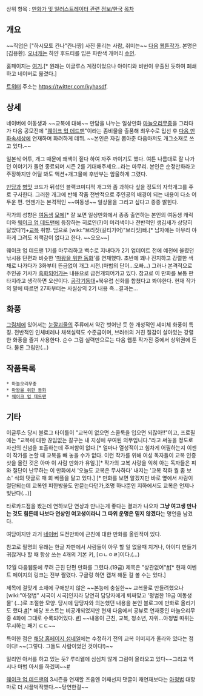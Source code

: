 상위 항목 : [[만화가 및 일러스트레이터 관련 정보/한국]]
[[목차]]

== 개요 ==
~~직업은 ["하시모토 칸나"칸나짱] 사진 올리는 사람, 취미는~~ [[다음]] [[웹툰작가]]. 본명은 [김용환]. [[오너캐]]는 하얀 후드티를 입은 파란색 개머리 [[수인]].

홈페이지는 [http://blog.naver.com/kyhaasa 여기].[* 원래는 이글루스 계정이었으나 아이디와 비번이 유출된 듯하여 폐쇄하고 네이버로 옮겼다.]

[[트위터]] 주소는 https://twitter.com/kyhasdf.

== 상세 ==
네이버에 여동생과 ~~교복에 대해~~ 만담을 나누는 일상만화 [http://webtoon.daum.net/webtoon/view/shortoon 마늘오리무중]을 그리다가 다음 공모전에 "[[웨이크 업 데드맨]]"이라는 좀비물을 출품해 최우수로 입선 후 [[다음 만화속세상]]에 연재하며 화려하게 데뷔. ~~본인은 자길 뽑아준 다음마저도 개그소재로 쓰고 있다.~~

일본식 어투, 개그 때문에 왜색이 짙다 하여 자주 까이기도 했다. 여튼 나름대로 잘 나가던 이야기가 돌연 종료되며 시즌 2를 기대해주세요...라는 마무리. 본인은 순정만화라고 주장하지만 어딜 봐도 액션+개그물에 후반부는 암울하게 그렸다.

[[만담]]과 [[병맛]] 코드가 뒤섞인 블랙코미디적 개그와 좀 과하다 싶을 정도의 자학개그를 주로 구사한다. 그러한 개그에 반해 작품 전반적으로 주인공의 배경이 되는 내용이 다소 어두운 편. 언젠가는 본격적인 ~~여동생~~ 일상물을 그리고 싶다고 종종 밝힌다.

작가의 성향은 [[여동생]] [[모에]][* 잘 보면 일상만화에서 종종 출연하는 본인의 여동생 캐릭터와 [[웨이크 업 데드맨]]에 등장하는 히로인(?)이 머리색이나 전반적인 생김새가 상당히 닮았다?]+[[교복]] 취향. 덤으로 [wiki:"브리짓(길티기어)"브리짓]빠.[* 남자애는 아무리 야하게 그려도 죄책감이 없다고 한다. ~~오오~~]

웨이크 업 데드맨 1기를 마무리하고 백수로 지내다가 2기 업데이트 전에 예전에 올렸던 낚시용 단편과 비슷한 '[[마왕을 위한 동화]]'를 연재했다. 초반에 꽤나 진지하고 강렬한 색채로 나가다가 3화부터 뜬금없이 개그 시전.(마법의 단어...오빠...) 그러나 본격적으로 주인공 기사가 [[흑화]]되어가는 내용으로 급전개되어가고 있다. 참고로 이 만화를 보통 판타지라고 생각하면 오산이다. [[공각기동대]]+북유럽 신화를 합쳤다고 봐야한다. 현재 작가의 말에 따르면 27화부터는 사실상의 2기 내용 즉...결과는...

== 화풍 ==
[[그림체]]에 있어서는 [[눈깔괴물]]의 주류에서 약간 벗어난 듯 한 개성적인 세미체 화풍이 특징. 전반적인 인체비례나 채색실력도 수준급이며, 브러쉬의 거친 질감이 살아있는 강렬한 화풍을 즐겨 사용한다. 순수 그림 실력만으로는 다음 웹툰 작가진 중에서 상위권에 든다. 물론 그림만(…)

== 작품목록 ==
 * 마늘오리무중
 * [[마왕을 위한 동화]]
 * [[웨이크 업 데드맨]]

== 기타 ==
이글루스 당시 블로그 타이틀이 "교복이 없으면 스쿨룩을 입으면 되잖아!!"이고, 프로필에는 "교복에 대한 끊임없는 갈구는 내 지성에 부여된 의무입니다."라고 써놓을 정도로 자신의 신념을 표출하는데 주저함이 없다.[* 얼마나 열성적이고 힘차게 어필하는지 이젠 이 작가를 논할 때 교복을 빼 놓을 수가 없다. 이런 작가를 위해 여성 독자들이 교복 인증샷을 올린 것은 아마 이 사람 만화가 유일.][* 작가의 교복 사랑을 익히 아는 독자들은 피와 절단이 난무하는 이 만화에서 '오늘도 교복은 무사하다' 내지는 '교복 작화 퀄 좀 보소' 식의 댓글로 매 회 베플을 달고 있다.] [* 만화를 보면 알겠지만 바로 옆에서 사람이 절단되는데 교복엔 피한방울도 안묻는다던가,조명 하나뿐인 지하에서도 교복은 언제나 빛난다(...)]

타로카드점을 봤는데 연하보단 연상과 만나는게 좋다는 결과가 나오자 '''그냥 여고생 만나는 것도 힘든데 나보다 연상인 여고생이라니 그 따위 운명은 믿지 않겠다'''는 명언을 남겼다.

여담이지만 과거 [[네이버]] 도전만화에 근친에 대한 만화를 올린적이 있다.

참고로 필명의 유래는 한글 자판에서 사람들이 아무 할 일 없을때 치거나, 아이디 만들기 귀찮거나 할 때 항상 쓰는 4개의 기본 키, [ㅁㄴㅇㄹ]이다.(...)

12월 다음웹툰에 무려 근친 단편 만화를 그렸다.(19금) 제목은 "상관없어"[http://cartoon.media.daum.net/webtoon/viewer/18937 #][* 현재 이벤트 페이지의 링크는 전부 짤렸다. 구글링 하면 캡쳐 해둔 걸 볼 수는 있다.]

제목에 걸맞게 소재에 구애받지 않은 ~~본능에 충실한~~ 교복물로 만들려했으나 [wiki:"아청법" 시국이 시국]인지라 당연히 담당자에게 퇴짜맞고 '평범한 19금 여동생물' (...)로 조절한 모양. 당시에 담당자와 의논했던 내용을 본인 블로그에 만화로 올리기도 했다.[http://blog.naver.com/kyhaasa/70152818446 #][* 해당 포스트는 비공개되었지만 현재 다음에서 공뷰로 연재중인 마늘오리무중 4화에 그대로 수록되어있다. [http://webtoon.daum.net/webtoon/viewer/28883 #]]
~~내용이 근친, 교복, 청소년, 자위...아청법 따위는 무시하는 패기 ㄷㄷ~~

특이한 점은 [http://i.imgur.com/KUWpE.jpg?1 해당 홈페이지 섬네일]에는 수정하기 전의 교복 이미지가 올라와 있다는 점이다! ~~(그렇다. 그들도 사람이었던 것이다!)~~

밀리언 아서를 하고 있는 듯? 루리웹에 심심치 않게 그림이 올라오고 있다~~그리고 역시나 마법 아서를 하겠찌~~[http://bbs2.ruliweb.daum.net/gaia/do/ruliweb/family/217/read?articleId=16395711&bbsId=G005&itemId=64&pageIndex=1 #]

[[웨이크 업 데드맨]]의 3시즌을 연재할 즈음엔 어째선지 댓글이 재연재보다는 [[아청법]] 대항마로 더 시끌벅적했다.~~당연한걸~~
